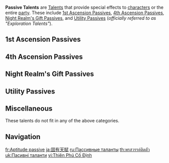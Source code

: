 {{Terminology Infobox
|type = Talent Categories
}}
'''Passive Talents''' are [[Talents]] that provide special effects to [[characters]] or the entire [[party]]. These include [[1st Ascension Passive]]s, [[4th Ascension Passive]]s, [[Night Realm's Gift Passive]]s, and [[Utility Passive]]s (''officially referred to as "Exploration Talents"'').

==1st Ascension Passives==
{{Main|1st Ascension Passive}}
{{Talents by Category Table|1st Ascension Passives|notype=1}}

==4th Ascension Passives==
{{Main|4th Ascension Passive}}
{{Talents by Category Table|4th Ascension Passives|notype=1}}

==Night Realm's Gift Passives==
{{Main|Night Realm's Gift Passive}}
{{Talents by Category Table|Night Realm's Gift Passives|notype=1}}

==Utility Passives==
{{Main|Utility Passive}}
{{Talents by Category Table|Utility Passives|notype=1}}

==Miscellaneous==
These talents do not fit in any of the above categories.

{{Talents by Category Table|Passive Talents|not1=1st Ascension Passives|not2=4th Ascension Passives|not3=Night Realm's Gift Passives|not4=Utility Passives|notype=1}}

==Navigation==
{{Talent Type Navbox}}

[[fr:Aptitude passive]]
[[ja:固有天賦]]
[[ru:Пассивные таланты]]
[[th:พรสวรรค์ติดตัว]]
[[uk:Пасивні таланти]]
[[vi:Thiên Phú Cố Định]]